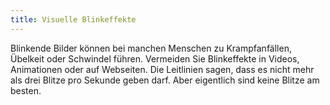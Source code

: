 ```yaml
---
title: Visuelle Blinkeffekte
---
```


Blinkende Bilder können bei manchen Menschen zu Krampfanfällen, Übelkeit oder Schwindel führen. Vermeiden Sie Blinkeffekte in Videos,
Animationen oder auf Webseiten. Die Leitlinien sagen, dass es nicht mehr als drei Blitze pro Sekunde geben darf. Aber eigentlich sind
keine Blitze am besten.
